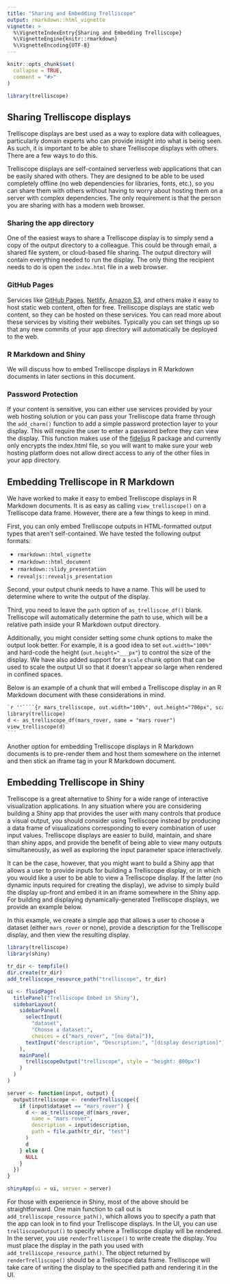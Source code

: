 ```yaml
---
title: "Sharing and Embedding Trelliscope"
output: rmarkdown::html_vignette
vignette: >
  %\VignetteIndexEntry{Sharing and Embedding Trelliscope}
  %\VignetteEngine{knitr::rmarkdown}
  %\VignetteEncoding{UTF-8}
---
```


```r
knitr::opts_chunk$set(
  collapse = TRUE,
  comment = "#>"
)
```

```r
library(trelliscope)
```

## Sharing Trelliscope displays

Trelliscope displays are best used as a way to explore data with colleagues, particularly domain experts who can provide insight into what is being seen. As such, it is important to be able to share Trelliscope displays with others. There are a few ways to do this.

Trelliscope displays are self-contained serverless web applications that can be easily shared with others. They are designed to be able to be used completely offline (no web dependencies for libraries, fonts, etc.), so you can share them with others without having to worry about hosting them on a server with complex dependencies. The only requirement is that the person you are sharing with has a modern web browser.

### Sharing the app directory

One of the easiest ways to share a Trelliscope display is to simply send a copy of the output directory to a colleague. This could be through email, a shared file system, or cloud-based file sharing. The output directory will contain everything needed to run the display. The only thing the recipient needs to do is open the `index.html` file in a web browser.

### GitHub Pages

Services like [GitHub Pages](https://pages.github.com), [Netlify](https://www.netlify.com), [Amazon S3](https://aws.amazon.com/s3/), and others make it easy to host static web content, often for free. Trelliscope displays are static web content, so they can be hosted on these services. You can read more about these services by visiting their websites. Typically you can set things up so that any new commits of your app directory will automatically be deployed to the web.

### R Markdown and Shiny

We will discuss how to embed Trelliscope displays in R Markdown documents in later sections in this document.

### Password Protection

If your content is sensitive, you can either use services provided by your web hosting solution or you can pass your Trelliscope data frame through the `add_charm()` function to add a simple password protection layer to your display. This will require the user to enter a password before they can view the display. This function makes use of the [fidelius](https://mattwarkentin.github.io/fidelius/) R package and currently only encrypts the index.html file, so you will want to make sure your web hosting platform does not allow direct access to any of the other files in your app directory.

## Embedding Trelliscope in R Markdown

We have worked to make it easy to embed Trelliscope displays in R Markdown documents. It is as easy as calling `view_trelliscope()` on a Trelliscope data frame. However, there are a few things to keep in mind.

First, you can only embed Trelliscope outputs in HTML-formatted output types that aren't self-contained. We have tested the following output formats:

- `rmarkdown::html_vignette`
- `rmarkdown::html_document`
- `rmarkdown::slidy_presentation`
- `revealjs::revealjs_presentation`

Second, your output chunk needs to have a name. This will be used to determine where to write the output of the display.

Third, you need to leave the `path` option of `as_trelliscoe_df()` blank. Trelliscope will automatically determine the path to use, which will be a relative path inside your R Markdown output directory.

Additionally, you might consider setting some chunk options to make the output look better. For example, it is a good idea to set `out.width="100%"` and hard-code the height (`out.height="___px"`) to control the size of the display. We have also added support for a `scale` chunk option that can be used to scale the output UI so that it doesn't appear so large when rendered in confined spaces.

Below is an example of a chunk that will embed a Trelliscope display in an R Markdown document with these considerations in mind.


````markdown
`r ''````{r mars_trelliscope, out.width="100%", out.height="700px", scale=0.5}
library(trellicope)
d <- as_trelliscope_df(mars_rover, name = "mars rover")
view_trelliscope(d)
```
````

Another option for embedding Trelliscope displays in R Markdown documents is to pre-render them and host them somewhere on the internet and then stick an iframe tag in your R Markdown document.

## Embedding Trelliscope in Shiny

Trelliscope is a great alternative to Shiny for a wide range of interactive visualization applications. In any situation where you are considering building a Shiny app that provides the user with many controls that produce a visual output, you should consider using Trelliscope instead by producing a data frame of visualizations corresponding to every combination of user input values. Trelliscope displays are easier to build, maintain, and share than shiny apps, and provide the benefit of being able to view many outputs simultaneously, as well as exploring the input parameter space interactively.

It can be the case, however, that you might want to build a Shiny app that allows a user to provide inputs for building a Trelliscope display, or in which you would like a user to be able to view a Trelliscope display. If the latter (no dynamic inputs required for creating the display), we advise to simply build the display up-front and embed it in an iframe somewhere in the Shiny app. For building and displaying dynamically-generated Trelliscope displays, we provide an example below.

In this example, we create a simple app that allows a user to choose a dataset (either `mars_rover` or none), provide a description for the Trelliscope display, and then view the resulting display.

```r
library(trelliscope)
library(shiny)

tr_dir <- tempfile()
dir.create(tr_dir)
add_trelliscope_resource_path("trelliscope", tr_dir)

ui <- fluidPage(
  titlePanel("Trelliscope Embed in Shiny"),
  sidebarLayout(
    sidebarPanel(
      selectInput(
        "dataset",
        "Choose a dataset:",
        choices = c("mars_rover", "[no data]")),
      textInput("description", "Description:", "[display description]")
    ),
    mainPanel(
      trelliscopeOutput("trelliscope", style = "height: 800px")
    )
  )
)

server <- function(input, output) {
  output$trelliscope <- renderTrelliscope({
    if (input$dataset == "mars_rover") {
      d <- as_trelliscope_df(mars_rover,
        name = "mars rover",
        description = input$description,
        path = file.path(tr_dir, "test")
      )
      d
    } else {
      NULL
    }
  })
}

shinyApp(ui = ui, server = server)
```

For those with experience in Shiny, most of the above should be straightforward. One main function to call out is `add_trelliscope_resource_path()`, which allows you to specify a path that the app can look in to find your Trelliscope displays. In the UI, you can use `trelliscopeOutput()` to specify where a Trelliscope display will be rendered. In the server, you use `renderTrelliscope()` to write create the display. You must place the display in the path you used with `add_trelliscope_resource_path()`. The object returned by `renderTrelliscope()` should be a Trelliscope data frame. Trelliscope will take care of writing the display to the specified path and rendering it in the UI.
